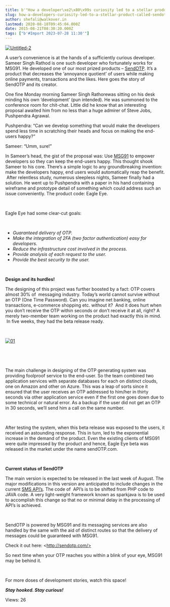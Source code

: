 ```yaml
---
title: b'"How a developer\xe2\x80\x99s curiosity led to a stellar product called SendOTP!"'
slug: how-a-developers-curiosity-led-to-a-stellar-product-called-sendotp
author: shefali@walkover.in
lastmod: 2020-08-18T09:45:04.000Z
date: 2015-08-21T08:30:20.000Z
tags: ["b'#Import 2023-07-28 11:30'"]
---
```


[![Untitled-2](https://images-msg91.s3.ap-south-1.amazonaws.com/content/images/wordpress/2015/08/Untitled-2.png)](https://images-msg91.s3.ap-south-1.amazonaws.com/content/images/wordpress/Untitled-2.png) 


A user’s convenience is at the hands of a sufficiently curious developer. Sameer Singh Rathod is one such developer who fortunately works for MSG91. He developed one of our most prized products – [SendOTP](http://www.sendotp.com/). It’s a product that decreases the ‘annoyance quotient’ of users while making online payments, transactions and the likes. Here goes the story of SendOTP and its creator.  


One fine Monday morning Sameer Singh Rathorewas sitting on his desk minding his own ‘development’ (pun intended). He was summoned to the conference room for chit-chat. Little did he know that an interesting proposal awaited him from no less than a huge admirer of Steve Jobs, Pushpendra Agrawal. 


Pushpendra: “Can we develop something that would make the developers spend less time in scratching their heads and focus on making the end-users happy?”


Sameer: “Umm, sure!”  


In Sameer’s head, the gist of the proposal was: Use [MSG91](https://msg91.com/) to empower developers so they can keep the end-users happy. This thought shook Sameer to his core. There’s a simple logic to any groundbreaking invention: make the developers happy, end users would automatically reap the benefit.  After relentless study, numerous sleepless nights, Sameer finally had a solution. He went up to Pushpendra with a paper in his hand containing wireframe and prototype detail of something which could address such an issue conveniently. The product code: Eagle Eye.


 


Eagle Eye had some clear-cut goals:  


 


* *Guaranteed delivery of OTP.*
* *Make the integration of 2FA (two factor authentication) easy for developers.*
* *Reduce the infrastructure cost involved in the process.*
* *Provide analysis of each request to the user.*
* *Provide the best security to the user.*


 


**Design and its hurdles!**


The designing of this project was further boosted by a fact: OTP covers almost 30% of  messaging industry. Today’s world cannot survive without an OTP (One Time Password). Can you imagine net banking, online transactions, e-commerce shopping etc. without it?  And it does hurt when you don’t receive the OTP within seconds or don’t receive it at all, right? A merely two-member team working on the product had exactly this in mind.  In five weeks, they had the beta release ready.  


 


[![01](https://images-msg91.s3.ap-south-1.amazonaws.com/content/images/wordpress/2015/08/01.png)](https://images-msg91.s3.ap-south-1.amazonaws.com/content/images/wordpress/01.png)


 


 


The main challenge in designing of the OTP generating system was providing foolproof service to the end-user. So the team combined two application services with separate databases for each on distinct clouds, one on Amazon and other on Azure. This was a leap of sorts since it ensured that the user receives an OTP addressed to him/her in thirty seconds via other application service even if the first one goes down due to some technical or natural error. As a backup if the user did not get an OTP in 30 seconds, we’ll send him a call on the same number. 


 


After testing the system, when this beta release was exposed to the users, it received an astounding response. This in turn, led to the exponential increase in the demand of the product. Even the existing clients of MSG91 were quite impressed by the product and hence, Eagle Eye beta was released in the market under the name sendOTP.com. 


 


**Current status of SendOTP** 


The main version is expected to be released in the last week of August. The major modifications in this version are anticipated to include changes in the current [SMS API’s](https://msg91.com/sms-for-developers). The code of  API’s is to be shifted from PHP code to JAVA code. A very light-weight framework known as sparkjava is to be used to accomplish this change so that no or minimal delay in the processing of API’s is achieved.


 


SendOTP is powered by MSG91 and its messaging services are also handled by the same with the aid of distinct routes so that the delivery of messages could be guaranteed with MSG91.


Check it out here: \<http://sendotp.com/>


So next time when your OTP reaches you within a blink of your eye, MSG91 may be behind it. 


 


For more doses of development stories, watch this space!   

***Stay hooked. Stay curious!*** 


 Views: 26


